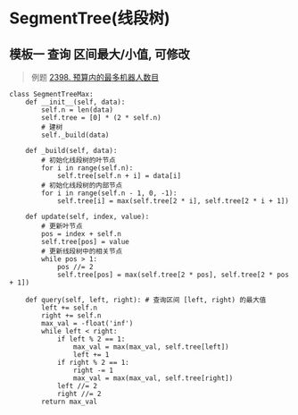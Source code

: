 # SegmentTree(线段树)

## 模板一 查询 区间最大/小值, 可修改
> 例题 [2398. 预算内的最多机器人数目](https://leetcode.cn/problems/maximum-number-of-robots-within-budget/)
```Python3 []
class SegmentTreeMax:
    def __init__(self, data):
        self.n = len(data)
        self.tree = [0] * (2 * self.n)
        # 建树
        self._build(data)

    def _build(self, data):
        # 初始化线段树的叶节点
        for i in range(self.n):
            self.tree[self.n + i] = data[i]
        # 初始化线段树的内部节点
        for i in range(self.n - 1, 0, -1):
            self.tree[i] = max(self.tree[2 * i], self.tree[2 * i + 1])

    def update(self, index, value):
        # 更新叶节点
        pos = index + self.n
        self.tree[pos] = value
        # 更新线段树中的相关节点
        while pos > 1:
            pos //= 2
            self.tree[pos] = max(self.tree[2 * pos], self.tree[2 * pos + 1])

    def query(self, left, right): # 查询区间 [left, right) 的最大值
        left += self.n
        right += self.n
        max_val = -float('inf')
        while left < right:
            if left % 2 == 1:
                max_val = max(max_val, self.tree[left])
                left += 1
            if right % 2 == 1:
                right -= 1
                max_val = max(max_val, self.tree[right])
            left //= 2
            right //= 2
        return max_val
```
